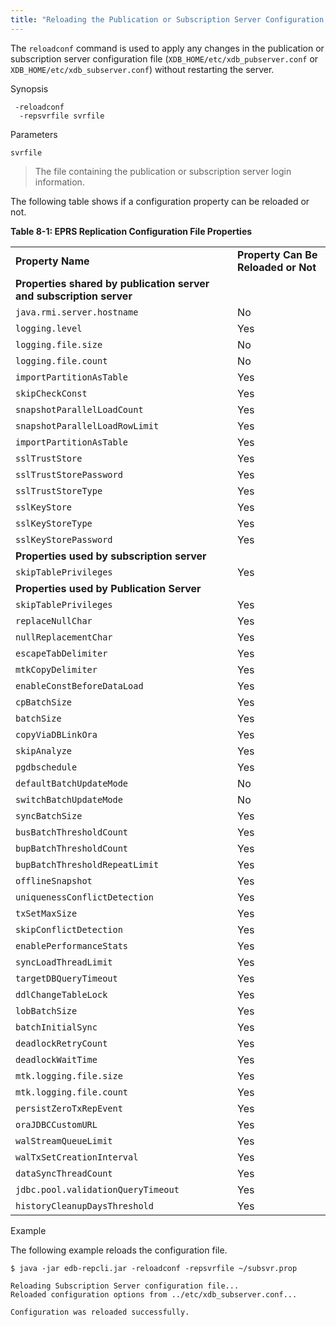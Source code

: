 ```yaml
---
title: "Reloading the Publication or Subscription Server Configuration File (reloadconf)"
---
```


<div id="reload_conf_file" class="registered_link"></div>

The `reloadconf` command is used to apply any changes in the publication or subscription server configuration file (`XDB_HOME/etc/xdb_pubserver.conf` or `XDB_HOME/etc/xdb_subserver.conf`) without restarting the server.

Synopsis

```text
 -reloadconf 
  -repsvrfile svrfile
```

Parameters

`svrfile`
  
> The file containing the publication or subscription server login information.


The following table shows if a configuration property can be reloaded or not.

**Table 8-1: EPRS Replication Configuration File Properties**

|                  |                                                                                                                                                                                |
| ---------------- | ------------------------------------------------------------------------------------------------------------------------------------------------------------------------------ |
| **Property Name**| **Property Can Be Reloaded or Not**
| **Properties shared by publication server and subscription server**                                                                                                                                                             |
| `java.rmi.server.hostname`     | No |
| `logging.level` | Yes                                                                                                                                           |
| `logging.file.size`       | No                                                                                                                                      |
| `logging.file.count`           | No                                                                                                                                  |
| `importPartitionAsTable`       | Yes                                                                                                                            |
| `skipCheckConst`           | Yes |
| `snapshotParallelLoadCount`           |Yes |
| `snapshotParallelLoadRowLimit`           | Yes|
| `importPartitionAsTable`       | Yes                                                                                                                            |
| `sslTrustStore`           | Yes |
| `sslTrustStorePassword`           |Yes |
| `sslTrustStoreType`           | Yes|
| `sslKeyStore`           | Yes |
| `sslKeyStoreType`           |Yes |
| `sslKeyStorePassword`           | Yes|
| **Properties used by subscription server**                                                                                                                                                             |
| `skipTablePrivileges`     | Yes |
| **Properties used by Publication Server**                                                                                                                                                             |
| `skipTablePrivileges`     | Yes |
| `replaceNullChar` | Yes                                                                                                                                           |
| `nullReplacementChar`       | Yes                                                                                                                                      |
| `escapeTabDelimiter`           | Yes
| `mtkCopyDelimiter`           | Yes   
| `enableConstBeforeDataLoad`           | Yes        
| `cpBatchSize`           | Yes    
| `batchSize`           | Yes    
| `copyViaDBLinkOra`           | Yes   
| `skipAnalyze`           | Yes  
| `pgdbschedule`           | Yes  
| `defaultBatchUpdateMode`           | No
| `switchBatchUpdateMode`           | No        
| `syncBatchSize`           | Yes    
| `busBatchThresholdCount`           | Yes    
| `bupBatchThresholdCount`           | Yes   
| `bupBatchThresholdRepeatLimit`           | Yes  
| `offlineSnapshot`           | Yes  
| `uniquenessConflictDetection`           | Yes
| `txSetMaxSize`           | Yes
| `skipConflictDetection`           | Yes
| `enablePerformanceStats`           | Yes
| `syncLoadThreadLimit`           | Yes
| `targetDBQueryTimeout`          | Yes
| `ddlChangeTableLock`          | Yes
| `lobBatchSize`          | Yes
| `batchInitialSync`          | Yes
| `deadlockRetryCount`          | Yes
| `deadlockWaitTime`          | Yes
| `mtk.logging.file.size`          | Yes
| `mtk.logging.file.count`          | Yes
| `persistZeroTxRepEvent`          | Yes
| `oraJDBCCustomURL`          | Yes
| `walStreamQueueLimit`          | Yes
| `walTxSetCreationInterval`          | Yes
| `dataSyncThreadCount`          | Yes
| `jdbc.pool.validationQueryTimeout`          | Yes
| `historyCleanupDaysThreshold`          | Yes

Example

The following example reloads the configuration file.

```text
$ java -jar edb-repcli.jar -reloadconf -repsvrfile ~/subsvr.prop

Reloading Subscription Server configuration file...
Reloaded configuration options from ../etc/xdb_subserver.conf...

Configuration was reloaded successfully.
```


















